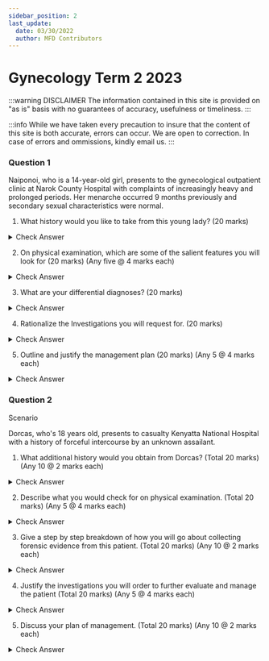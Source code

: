 ```yaml
---
sidebar_position: 2
last_update:
  date: 03/30/2022
  author: MFD Contributors
---
```


# Gynecology Term 2 2023

:::warning DISCLAIMER
The information contained in this site is provided on "as is" basis with no guarantees of accuracy, usefulness or timeliness.
:::

:::info
While we have taken every precaution to insure that the content of this site is both accurate, errors can occur. We are open to correction. In case of errors and ommissions, kindly email us.
:::

### Question 1


Naiponoi, who is a 14-year-old girl, presents to the gynecological outpatient clinic at Narok County Hospital with complaints of increasingly heavy and prolonged periods. Her menarche occurred 9 months previously and secondary sexual characteristics were normal.


1. What history would you like to take from this young lady? (20 marks)

<details>
<summary>Check Answer</summary>
biodata:
- last known menstrual period 
HPI, family history, sexual history:
- Characterize the bleeding: amount, colour, any clots, pads filled.
- Symptoms of anemia from blood loss: fatigue, dizziness, palpitations.
- bleeding tendencies: epistaxis, easy bruising.
- Family history of bleeding tendencies, prolonged menstrual bleeding.
- Intermenstrual bleeding or spotting.
- Usual menstrual periods, how long they last, if heavier at the beginning or towards the end, dysmenorrhoea.
- contraception use, and type, and when last used and if compliant especially hormonal 
- any medication taken for long periods, especially hemostatic e.g., heparin, warfarin.
- symptoms of thyroid dysfunction: cold or heat intolerance, fatigue, lethargy, anxiety, weight gain, weight loss.
- voluntary sexual history, with last engagement
- history of sexual trauma e.g., rape
- abortion procedure, where, when, MVA, D and C.
- suspecting infection? fever, discharge, odor.
</details>


2. On physical examination, which are some of the salient features you will look for (20 marks) (Any five @ 4 marks each)

<details>
<summary>Check Answer</summary>

</details>

3. What are your differential diagnoses? (20 marks)

<details>
<summary>Check Answer</summary>

</details>

4. Rationalize the Investigations you will request for. (20 marks)

<details>
<summary>Check Answer</summary>

</details>

5. Outline and justify the management plan (20 marks) (Any 5 @ 4 marks each)

<details>
<summary>Check Answer</summary>

</details>

### Question 2

Scenario

Dorcas, who's 18 years old, presents to casualty Kenyatta National Hospital with a history of forceful intercourse by an unknown assailant.


1. What additional history would you obtain from Dorcas? (Total 20 marks) (Any 10 @ 2 marks each)

<details>
<summary>Check Answer</summary>

Introduce yourself to the survivor. Reassure the survivor that he/she is in a safe place now. Explain the steps of the procedures(obtaining history) you are about to undertake. Obtain written informed consent or thumb print.

Sexual violence history: 

- The date and time of the sexual violence
- The location and description of the type of surface on which the violence occurred
- The name, identity and number of assailants
- The nature of the physical contacts and detailed account of violence inflicted
- Use of weapons and restraints
- Use of any medications/drugs/alcohol/inhaled substances
- Use of condoms and lubricants
- Any subsequent activities by the survivor that may alter evidence e.g. Bathing, douching, wiping, the use of tampons and changes of clothing
- Any symptoms that may have developed since the violence e.g. Genital bleeding, discharge, itching, sores or pain
- Current sexual partner/s
- Last consensual sexual intercourse
- Was this the first time this happened or has it happened before?
- What threats were made? Or incentives were given?
- What part of your body was touched or hurt?
- Do you have any pain in your bottom or genital area?
- Is there any blood in your panties?
- Do you have difficulty or pain with voiding or defecating?
- Have you taken a bath since the sexual violence?
- When was the last time you had sexual intercourse? (explain why you need
to ask about this).
- When was your last menstrual period? (girls)

Gynaecological history:

- Last menstrual period
- Number of pregnancies
- Use (and type) of current contraception methods

</details>

2. Describe what you would check for on physical examination. (Total 20 marks) (Any 5 @ 4 marks each)

<details>
<summary>Check Answer</summary>

Before starting and at every step of the physical examination, take time to explain to the survivor all the procedures you will be performing and why they are necessary. Show and explain to the survivor the instruments to be used and give her/ him a
chance to ask any questions. A family member or friend can be allowed to be present throughout the examination if the survivor so wishes. If available, ensure a trained support person of same sex accompanies
the survivor throughout the examination

A systematic, “Head-to-toe” physical examination of the survivor.

A note the survivor’s general appearance and demeanor. Take the vital signs, i.e. pulse, blood pressure, respiration and temperature. Inspect both sides of both hands
for injuries. Examine the wrists for signs of ligature marks.

Inspect the face and the eyes.

Gently palpate the scalp to check for tenderness, swelling or depression.

Inspect the ears,not forgetting the area behind the ears, for evidence of shadow bruising; shadow bruising develops when the ear has been struck onto the scalp.

Carefully examine the neck.The neck area is of great forensic interest; bruising can indicate life-threatening violence.

Examine the breasts and trunk with as much dignity and privacy as can be afforded.

Inspect the forearms for defense related injuries; these are injuries that occur when the subject raises a limb to ward off force to vulnerable areas of the body, and include
bruises, abrasions, lacerations and incised wounds.

Examine the inner surfaces of the upper arms and armpit or axilla for bruises.

Recline the position of the survivor and for abdominal examination, which includes abdominal palpation to exclude any internal trauma or to detect pregnancy.

While in the reclined position, examine the legs, starting with the front.

If possible, to ask the survivor to stand for inspection of the back of the legs. An inspection of the buttocks is also best achieved with the survivor standing.

Collect any biological evidence with moistened swabs (for semen, saliva, blood) or tweezers (for hair, fibres, grass and soil).

Musculo-skeletal system- physical disabilities, posture control and gait, swellings, bruises, lacerations, dislocations, bite marks, scratches
on the body of survivor from head to toe.

The Genito-Anal Examination for Adults: 

- Try to make the survivor feel as comfortable and as relaxed as possible.
- Explain to them each step of the examination. For example say, “I’m going to have a careful look. I’m going to touch you here in order to look a bit more carefully. Please
tell me if anything feels tender.”
- Examine the external areas of the genital region and anus, as well as any markings on the thighs and buttocks.
- Inspect the mons pubis; examine the vaginal vestibule paying special attention to the labia majora, labia minora, clitoris, hymen or hymenal remnants, posterior fourchette
and perineum
- Take a swab of the external genitalia before attempting any digital exploration or speculum examination. Gently stretch the posterior fourchette area to reveal
abrasions that are otherwise difficult to see.
- If any bright blood is present, gently swab in order to establish its origin, i.e. whether it is vulval or vaginal.
- Warm the speculum prior to use by immersing it in warm water.
- Insert the speculum along the longitudinal plane of the vulval tissues once the initial muscle resistance has relaxed.
- Inspect the vaginal walls for signs of injury, including abrasions, lacerations and bruising. Collect any trace evidence, such as foreign bodies and hairs if found.
- Suture any tears if indicated.
- Remove the speculum
- Details of the anus- shape, dilatation (sphincter muscle tone), fissures, faecal matter on perianal skin, bleeding from rectal
tears.

Document all the findings in the medical register, Post Rape Care (PRC) Form and the Kenya Police Medical Examination P3 Form

</details>

3. Give a step by step breakdown of how you will go about collecting forensic evidence from this patient. (Total 20 marks) (Any 10 @ 2 marks each)


<details>
<summary>Check Answer</summary>

Avoid contamination: Ensure that specimens are not contaminated by other materials. Store each exhibit separately. Wear gloves at all times to ensure that the
exhibit is not contaminated and also for your own protection.

Collect early: Try to collect forensic specimens as soon as possible. Specimens should be collected within 24 hours of the violence; after 72 hours, yields are
reduced considerably. Collect the same before requiring the victim to bathe.

Handle appropriately: Ensure that specimens are packed, stored and transported correctly. As a general rule, the fluids (e.g. urine) should be refrigerated; anything
else should be kept dry. . In some instances, blood can be dried on gauze and stored as such. Biological evidence material (e.g. body fluids, soiled clothes) should be
packaged in paper envelopes or bags after drying, avoiding plastic bags.

Label accurately: All specimens must be clearly labelled with the survivor’s name and date of birth, the health care provider name, the type of specimen, and the
date and time of collection.

Ensure security: Specimens should be packed to ensure that they are secure and tamper proof. Only authorised people should be entrusted with specimens.

Maintain continuity: Once a specimen has been collected, its subsequent handling should be recorded. Details of the transfer of the specimen between individuals should also be recorded. An exhibit register should be maintained at each facility

Document collection: It is good practice to compile an itemized list in the survivor’s medical notes or reports of all specimens collected and details of when, and to
whom, they were transferred.

Handling Exhibits: Exhibits should not be exposed to direct light and sunshine. If wet, exhibits are
dried under shade or dark rooms; Exhibits should be marked properly and signed for immediately upon receipt and
stored. All exhibits including documents filled (e.g. PRC, P3) must be kept in places that
guarantee safety and confidentiality.

Possible specimen:
- Mouth swab - for evidence of spermatozoa & DNA, air dry and store in a clean dry bottle with screw top, purpose to identify assailant/victim
- Urine of both the victim and the suspect - Clean dry bottle with screw up, refrigerated, test for spermatozoa, alcohol and drugs; To confirm recent
sexual intercourse. Whether the assailant/victim abuses drugs
- Pubic hair/head hair - Pick the hair using non powdered gloves and store in an envelop or lift using tape store on acetate shee, test for DNA & transfer evidence analysis, Identify assailant
and survivors
- Foreign fibres/grass/soil - Hand pick the foreign fibre/ grass/soil using non powdered gloves and store in a khaki envelope or lift using tape, Fibres found at the incident for transfer evidence analysis
- Liquid blood - A clean sterile dry bottle with screw top or transfer liquid blood onto sterile cotton gauze and air dry (only for control samples) for DNA, Alcohol/drugs
- Semen - HVS, dry semen stained clothes in open air. Do not dry in front of fire or artificial means or directly under the sun. Preserve in khaki paper. Avoid using plastic bags, Spermatozoa Secretor, Blood group assailant DNA proteins in semen (PSA2 or P30)
- Fingernail, scrapping or clippings. Pick the finger nail scrapings/ clippings using non powdered gloves and store in an envelope. To identify assailant DNA
- Blood stained clothes - Dry blood stained clothes in open air. Do not dry in front of fire or artificial means or directly under the sun. Preserve in a khaki paper. Avoid polythene bags
- Bite marks - plasticine for dental impressions to identify assailant

</details>

4. Justify the investigations you will order to further evaluate and manage the patient (Total 20 marks) (Any 5 @ 4 marks each)


<details>
<summary>Check Answer</summary>

- CBC - Haemoglobin (Hb) level & WBC (to rule out infections)
- Urinalysis - microscopy
- Pregnancy test
- Spermatozoa
- HIV Test
- Liver Function Tests (where possible)
- VDRL
- Hepatitis B
- Anal Swab
- High Vaginal Swab
- Oral Swab
    - For evidence of spermatozoa

</details>

5. Discuss your plan of management. (Total 20 marks) (Any 10 @ 2 marks each)


<details>
<summary>Check Answer</summary>

Admit the patient to the hospital for further management and investigations.

Management of physical injuries:
- General wound care
- Clean any tears, cuts and abrasions and remove dirt, faeces, and dead or damaged tissue
- Decide if any wounds need suturing. Suture clean wounds within 24 hours. After this time they will have to heal by second intention or delayed primary
suture. 
- Do not suture very dirty wounds. If there are major contaminated wounds, consider giving appropriate antibiotics and pain relief
- If there are any breaks in skin or mucosa, tetanus prophylaxis should be given unless the survivor has been fully vaccinated.
- Clean abrasions and superficial lacerations with antiseptic and either dress or paint with tincture of iodine, including minor injuries to the vulva and perineum.
- If stitching is required, stitch under local anaesthesia. If the survivor’s level of anxiety does not permit, consider sedation or general anaesthesia.
- High vaginal vault, anal and oral tears and 3rd/4th degree perineal injuries should be assessed under general anaesthesia by a gynaecologist or other qualified personnel and repaired accordingly.
- In cases of confirmed or suspected perforation, laparatomy should be performed and any intra-abdominal injuries repaired in consultation with a general surgeon
- Provide analgesics to relieve the survivor of physical pain.

Post traumatic vaccination with Tetanus Toxoid
- Where any physical injuries result in breach of the skin and mucous membranes, immunize with 0.5mls of tetanus toxoid. 

PEP - PEP should be started within 72 hours of the assault. Triple therapy with TDF + 3TC +ATV/r. In the event that the survivor tests HIV positive, PEP IS NOT RECOMMENDED. People presenting later than 72 hours after sexual violence should be offered other aspects of post rape care, except PEP.

Pregnancy prevention - EC should be given within 120 hours/ 5 days of sexual violence; ideally as early as possible to maximize effectiveness. EC should be given to all females who have experienced menarche except
those on menses, pregnant or on reliable contraceptive methods. EC does not harm an early pregnancy. Options: Levornogestrel only or Combined
Estrogen progesterone pills. A follow-up pregnancy test at four weeks should be offered to all women who return,
regardless of whether they took EC after the sexual violence occurrence or not. 

Management of STI - STI prophylaxis should be offered to all survivors of sexual violence. • Preventive STI regimens can start on the same day as emergency contraception
and post-exposure prophylaxis for HIV (PEP). Cefixime/ceftriaxone + azithromycin/doxycycline + tinidazole.  

Hepatitis B vaccination - is intended to provide protection from future Hepatitis B virus infection. 1st dose at first contact, second at 1 month, third at 6 months.

Pyscho-social Support - Provide psychosocial support to the survivor. Adherence counselling for PEP, STI prophylaxis and treatment, and other
management. Counselling on Emergency Contraception and unwanted pregnancies. Psycho-education. Adherence to follow-up sessions. Psychosocial support e.g. support groups for survivors, family and relatives. 

Read more in the <a href="https://www.law.berkeley.edu/wp-content/uploads/2015/10/Kenya_Natl-Guidelines-on-Mgmt-of-Sexual-Violence_3rd-Edition_2014.pdf" >Kenyan Guidelines for the Management of Sexual Violence Survivors</a>

</details>
